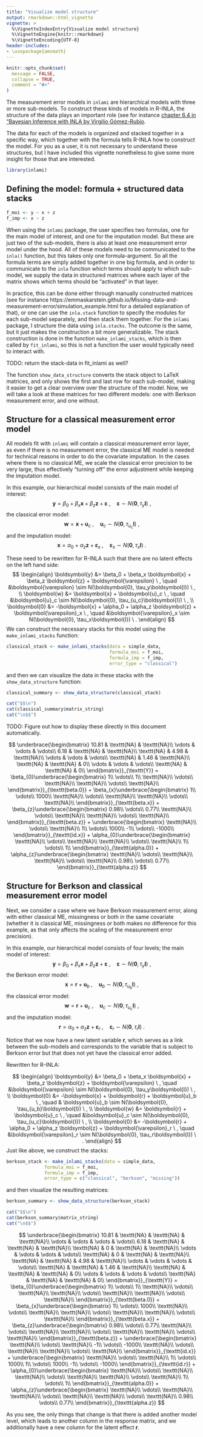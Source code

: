 ```yaml
---
title: "Visualize model structure"
output: rmarkdown::html_vignette
vignette: >
  %\VignetteIndexEntry{Visualize model structure}
  %\VignetteEngine{knitr::rmarkdown}
  %\VignetteEncoding{UTF-8}
header-includes:
- \usepackage{amsmath}
---
```


```r
knitr::opts_chunk$set(
  message = FALSE,
  collapse = TRUE,
  comment = "#>"
)
```

The measurement error models in `inlami` are hierarchical models with three or more sub-models. To construct these kinds of models in R-INLA, the structure of the data plays an important role (see for instance [chapter 6.4 in "Bayesian Inference with INLA by Virgilio Gómez-Rubio](https://becarioprecario.bitbucket.io/inla-gitbook/ch-INLAfeatures.html#sec:sevlik). 

The data for each of the models is organized and stacked together in a specific way, which together with the formula tells R-INLA how to construct the model. For you as a user, it is not necessary to understand these structures, but I have included this vignette nonetheless to give some more insight for those that are interested. 

```r
library(inlami)
```

## Defining the model: formula + structured data stacks

```r
f_moi <- y ~ x + z
f_imp <- x ~ z
```

When using the `inlami` package, the user specifies two formulas, one for the main model of interest, and one for the imputation model. But these are just two of the sub-models, there is also at least one measurement error model under the hood. All of these models need to be communicated to the `inla()` function, but this takes only one formula-argument. So all the formula terms are simply added together in one big formula, and in order to communicate to the `inla` function which terms should apply to which sub-model, we supply the data in structured matrices where each layer of the matrix shows which terms should be "activated" in that layer. 

In practice, this can be done either through manually constructed matrices (see for instance https://emmaskarstein.github.io/Missing-data-and-measurement-error/simulation_example.html for a detailed explanation of that), or one can use the `inla.stack` function to specify the modules for each sub-model separately, and then stack them together. For the `inlami` package, I structure the data using `inla.stacks`. The outcome is the same, but it just makes the construction a bit more generalizable. The stack construction is done in the function `make_inlami_stacks`, which is then called by `fit_inlami`, so this is not a function the user would typically need to interact with. 

TODO: return the stack-data in fit_inlami as well?

The function `show_data_structure` converts the stack object to LaTeX matrices, and only shows the first and last row for each sub-model, making it easier to get a clear overview over the structure of the model. Now, we will take a look at these matrices for two different models: one with Berkson measurement error, and one without.


## Structure for a classical measurement error model

All models fit with `inlami` will contain a classical measurement error layer, as even if there is no measurement error, the classical ME model is needed for technical reasons in order to do the covariate imputation. In the cases where there is no classical ME, we scale the classical error precision to be very large, thus effectively "turning off" the error adjustment while keeping the imputation model.

In this example, our hierarchical model consists of the main model of interest:
$$
\boldsymbol{y} = \beta_0 + \beta_x \boldsymbol{x} + \beta_z \boldsymbol{z} + \boldsymbol{\varepsilon} \ , \quad \boldsymbol{\varepsilon} \sim N(\boldsymbol{0}, \tau_y\boldsymbol{I}) \ ,
$$
the classical error model:
$$
  \boldsymbol{w} = \boldsymbol{x} + \boldsymbol{u}_c \ , \quad \boldsymbol{u}_c \sim N(\boldsymbol{0}, \tau_{u_c}\boldsymbol{I}) \ ,
$$
and the imputation model:
$$
\boldsymbol{x} = \alpha_0 + \alpha_z \boldsymbol{z} + \boldsymbol{\varepsilon}_x \ , \quad \boldsymbol{\varepsilon}_x \sim N(\boldsymbol{0}, \tau_x\boldsymbol{I}) \ .
$$

These need to be rewritten for R-INLA such that there are no latent effects on the left hand side: 
$$
\begin{align}
  \boldsymbol{y} &= \beta_0 + \beta_x \boldsymbol{x} + \beta_z \boldsymbol{z} + \boldsymbol{\varepsilon} \ , \quad &\boldsymbol{\varepsilon} \sim N(\boldsymbol{0}, \tau_y\boldsymbol{I}) \ , \\
  \boldsymbol{w} &= \boldsymbol{x} + \boldsymbol{u}_c \ , \quad &\boldsymbol{u}_c \sim N(\boldsymbol{0}, \tau_{u_c}\boldsymbol{I}) \ , \\
  \boldsymbol{0} &= -\boldsymbol{x} + \alpha_0 + \alpha_z \boldsymbol{z} + \boldsymbol{\varepsilon}_x \ , \quad &\boldsymbol{\varepsilon}_x \sim N(\boldsymbol{0}, \tau_x\boldsymbol{I}) \ .
\end{align}
$$
We can construct the necessary stacks for this model using the `make_inlami_stacks` function:

```r
classical_stack <- make_inlami_stacks(data = simple_data,
                                      formula_moi = f_moi,
                                      formula_imp = f_imp,
                                      error_type = "classical")
```

and then we can visualize the data in these stacks with the `show_data_structure` function:

```r
classical_summary <- show_data_structure(classical_stack)
```


```r
cat("$$\n")
cat(classical_summary$matrix_string)
cat("\n$$")
```

TODO: Figure out how to display these directly in this document automatically.

$$
\underbrace{\begin{bmatrix} 
10.81 & \texttt{NA} & \texttt{NA}\\
\vdots & \vdots & \vdots\\
6.18 & \texttt{NA} & \texttt{NA}\\
\texttt{NA} & 4.98 & \texttt{NA}\\
\vdots & \vdots & \vdots\\
\texttt{NA} & 1.46 & \texttt{NA}\\
\texttt{NA} & \texttt{NA} & 0\\
\vdots & \vdots & \vdots\\
\texttt{NA} & \texttt{NA} & 0\\
\end{bmatrix}}_{\texttt{Y}}
 = 
\beta_{0}\underbrace{\begin{bmatrix} 
1\\
\vdots\\
1\\
\texttt{NA}\\
\vdots\\
\texttt{NA}\\
\texttt{NA}\\
\vdots\\
\texttt{NA}\\
\end{bmatrix}}_{\texttt{beta.0}} + \beta_{x}\underbrace{\begin{bmatrix} 
1\\
\vdots\\
1000\\
\texttt{NA}\\
\vdots\\
\texttt{NA}\\
\texttt{NA}\\
\vdots\\
\texttt{NA}\\
\end{bmatrix}}_{\texttt{beta.x}} + \beta_{z}\underbrace{\begin{bmatrix} 
0.98\\
\vdots\\
0.77\\
\texttt{NA}\\
\vdots\\
\texttt{NA}\\
\texttt{NA}\\
\vdots\\
\texttt{NA}\\
\end{bmatrix}}_{\texttt{beta.z}} + \underbrace{\begin{bmatrix} 
\texttt{NA}\\
\vdots\\
\texttt{NA}\\
1\\
\vdots\\
1000\\
-1\\
\vdots\\
-1000\\
\end{bmatrix}}_{\texttt{id.x}} + \alpha_{0}\underbrace{\begin{bmatrix} 
\texttt{NA}\\
\vdots\\
\texttt{NA}\\
\texttt{NA}\\
\vdots\\
\texttt{NA}\\
1\\
\vdots\\
1\\
\end{bmatrix}}_{\texttt{alpha.0}} + \alpha_{z}\underbrace{\begin{bmatrix} 
\texttt{NA}\\
\vdots\\
\texttt{NA}\\
\texttt{NA}\\
\vdots\\
\texttt{NA}\\
0.98\\
\vdots\\
0.77\\
\end{bmatrix}}_{\texttt{alpha.z}}
$$

## Structure for Berkson and classical measurement error model
Next, we consider a case where we have Berkson measurement error, along with either classical ME, missingness or both in the same covariate (whether it is classical ME, missingness or both makes no difference for this example, as that only affects the scaling of the measurement error precision).

In this example, our hierarchical model consists of four levels; the main model of interest:
$$
\boldsymbol{y} = \beta_0 + \beta_x \boldsymbol{x} + \beta_z \boldsymbol{z} + \boldsymbol{\varepsilon} \ , \quad \boldsymbol{\varepsilon} \sim N(\boldsymbol{0}, \tau_y\boldsymbol{I}) \ ,
$$
the Berkson error model:
$$
  \boldsymbol{x} = \boldsymbol{r} + \boldsymbol{u}_b \ , \quad \boldsymbol{u}_b \sim N(\boldsymbol{0}, \tau_{u_b}\boldsymbol{I}) \ ,
$$
the classical error model:
$$
  \boldsymbol{w} = \boldsymbol{r} + \boldsymbol{u}_c \ , \quad \boldsymbol{u}_c \sim N(\boldsymbol{0}, \tau_{u_c}\boldsymbol{I}) \ ,
$$
and the imputation model:
$$
\boldsymbol{r} = \alpha_0 + \alpha_z \boldsymbol{z} + \boldsymbol{\varepsilon}_r \ , \quad \boldsymbol{\varepsilon}_r \sim N(\boldsymbol{0}, \tau_r\boldsymbol{I}) \ .
$$

Notice that we now have a new latent variable $\boldsymbol{r}$, which serves as a link between the sub-models and corresponds to the variable that is subject to Berkson error but that does not yet have the classical error added. 

Rewritten for R-INLA: 

$$
\begin{align}
  \boldsymbol{y} &= \beta_0 + \beta_x \boldsymbol{x} + \beta_z \boldsymbol{z} + \boldsymbol{\varepsilon} \ , \quad &\boldsymbol{\varepsilon} \sim N(\boldsymbol{0}, \tau_y\boldsymbol{I}) \ , \\
  \boldsymbol{0} &= -\boldsymbol{x} + \boldsymbol{r} + \boldsymbol{u}_b \ , \quad & \boldsymbol{u}_b \sim N(\boldsymbol{0}, \tau_{u_b}\boldsymbol{I}) \ , \\
  \boldsymbol{w} &= \boldsymbol{r} + \boldsymbol{u}_c \ , \quad &\boldsymbol{u}_c \sim N(\boldsymbol{0}, \tau_{u_c}\boldsymbol{I}) \ , \\
  \boldsymbol{0} &= -\boldsymbol{r} + \alpha_0 + \alpha_z \boldsymbol{z} + \boldsymbol{\varepsilon}_r \ , \quad &\boldsymbol{\varepsilon}_r \sim N(\boldsymbol{0}, \tau_r\boldsymbol{I}) \ .
\end{align}
$$
Just like above, we construct the stacks:
```r
berkson_stack <- make_inlami_stacks(data = simple_data,
              formula_moi = f_moi,
              formula_imp = f_imp,
              error_type = c("classical", "berkson", "missing"))
```

and then visualize the resulting matrices:
```r
berkson_summary <- show_data_structure(berkson_stack)
```


```r
cat("$$\n")
cat(berkson_summary$matrix_string)
cat("\n$$")
```

$$
\underbrace{\begin{bmatrix} 
10.81 & \texttt{NA} & \texttt{NA} & \texttt{NA}\\
\vdots & \vdots & \vdots & \vdots\\
6.18 & \texttt{NA} & \texttt{NA} & \texttt{NA}\\
\texttt{NA} & 0 & \texttt{NA} & \texttt{NA}\\
\vdots & \vdots & \vdots & \vdots\\
\texttt{NA} & 0 & \texttt{NA} & \texttt{NA}\\
\texttt{NA} & \texttt{NA} & 4.98 & \texttt{NA}\\
\vdots & \vdots & \vdots & \vdots\\
\texttt{NA} & \texttt{NA} & 1.46 & \texttt{NA}\\
\texttt{NA} & \texttt{NA} & \texttt{NA} & 0\\
\vdots & \vdots & \vdots & \vdots\\
\texttt{NA} & \texttt{NA} & \texttt{NA} & 0\\
\end{bmatrix}}_{\texttt{Y}}
 = 
\beta_{0}\underbrace{\begin{bmatrix} 
1\\
\vdots\\
1\\
\texttt{NA}\\
\vdots\\
\texttt{NA}\\
\texttt{NA}\\
\vdots\\
\texttt{NA}\\
\texttt{NA}\\
\vdots\\
\texttt{NA}\\
\end{bmatrix}}_{\texttt{beta.0}} + \beta_{x}\underbrace{\begin{bmatrix} 
1\\
\vdots\\
1000\\
\texttt{NA}\\
\vdots\\
\texttt{NA}\\
\texttt{NA}\\
\vdots\\
\texttt{NA}\\
\texttt{NA}\\
\vdots\\
\texttt{NA}\\
\end{bmatrix}}_{\texttt{beta.x}} + \beta_{z}\underbrace{\begin{bmatrix} 
0.98\\
\vdots\\
0.77\\
\texttt{NA}\\
\vdots\\
\texttt{NA}\\
\texttt{NA}\\
\vdots\\
\texttt{NA}\\
\texttt{NA}\\
\vdots\\
\texttt{NA}\\
\end{bmatrix}}_{\texttt{beta.z}} + \underbrace{\begin{bmatrix} 
\texttt{NA}\\
\vdots\\
\texttt{NA}\\
-1\\
\vdots\\
-1000\\
\texttt{NA}\\
\vdots\\
\texttt{NA}\\
\texttt{NA}\\
\vdots\\
\texttt{NA}\\
\end{bmatrix}}_{\texttt{id.x}} + \underbrace{\begin{bmatrix} 
\texttt{NA}\\
\vdots\\
\texttt{NA}\\
1\\
\vdots\\
1000\\
1\\
\vdots\\
1000\\
-1\\
\vdots\\
-1000\\
\end{bmatrix}}_{\texttt{id.r}} + \alpha_{0}\underbrace{\begin{bmatrix} 
\texttt{NA}\\
\vdots\\
\texttt{NA}\\
\texttt{NA}\\
\vdots\\
\texttt{NA}\\
\texttt{NA}\\
\vdots\\
\texttt{NA}\\
1\\
\vdots\\
1\\
\end{bmatrix}}_{\texttt{alpha.0}} + \alpha_{z}\underbrace{\begin{bmatrix} 
\texttt{NA}\\
\vdots\\
\texttt{NA}\\
\texttt{NA}\\
\vdots\\
\texttt{NA}\\
\texttt{NA}\\
\vdots\\
\texttt{NA}\\
0.98\\
\vdots\\
0.77\\
\end{bmatrix}}_{\texttt{alpha.z}}
$$

As you see, the only things that change is that there is added another model level, which leads to another column in the response matrix, and we additionally have a new column for the latent effect $\boldsymbol{r}$.

